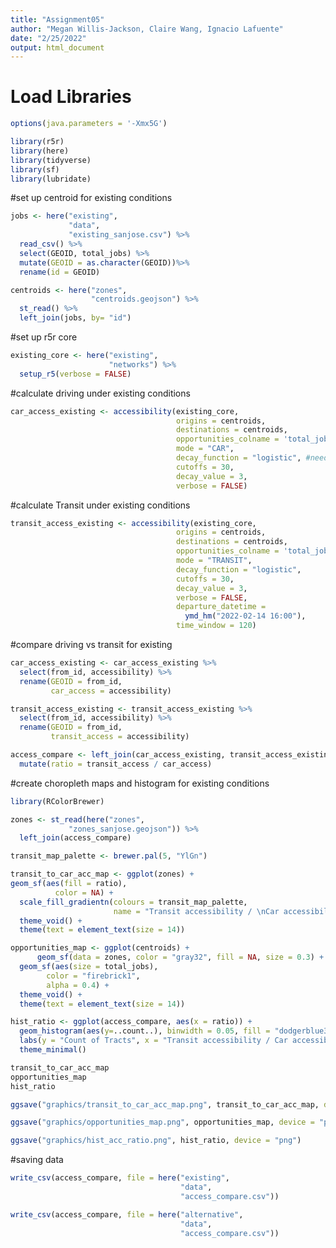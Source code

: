 ```yaml
---
title: "Assignment05"
author: "Megan Willis-Jackson, Claire Wang, Ignacio Lafuente"
date: "2/25/2022"
output: html_document
---
```


# Load Libraries

```r
options(java.parameters = '-Xmx5G')

library(r5r)
library(here)
library(tidyverse)
library(sf)
library(lubridate)
```

#set up centroid for existing conditions
```r
jobs <- here("existing",
             "data",
             "existing_sanjose.csv") %>%
  read_csv() %>%
  select(GEOID, total_jobs) %>%
  mutate(GEOID = as.character(GEOID))%>%
  rename(id = GEOID)

centroids <- here("zones",
                  "centroids.geojson") %>%
  st_read() %>%
  left_join(jobs, by= "id") 
```

#set up r5r core
```r
existing_core <- here("existing",
                      "networks") %>%
  setup_r5(verbose = FALSE)
```

#calculate driving under existing conditions
```r
car_access_existing <- accessibility(existing_core,
                                     origins = centroids,
                                     destinations = centroids,
                                     opportunities_colname = 'total_jobs',
                                     mode = "CAR",
                                     decay_function = "logistic", #need to make a decision here
                                     cutoffs = 30,
                                     decay_value = 3, 
                                     verbose = FALSE)
```

#calculate Transit under existing conditions
```r
transit_access_existing <- accessibility(existing_core,
                                     origins = centroids,
                                     destinations = centroids,
                                     opportunities_colname = 'total_jobs',
                                     mode = "TRANSIT",
                                     decay_function = "logistic",
                                     cutoffs = 30,
                                     decay_value = 3, 
                                     verbose = FALSE,
                                     departure_datetime = 
                                       ymd_hm("2022-02-14 16:00"),
                                     time_window = 120)
```

#compare driving vs transit for existing 
```r
car_access_existing <- car_access_existing %>%
  select(from_id, accessibility) %>%
  rename(GEOID = from_id,
         car_access = accessibility)

transit_access_existing <- transit_access_existing %>%
  select(from_id, accessibility) %>%
  rename(GEOID = from_id,
         transit_access = accessibility)

access_compare <- left_join(car_access_existing, transit_access_existing) %>%
  mutate(ratio = transit_access / car_access)
```

#create choropleth maps and histogram for existing conditions
```r
library(RColorBrewer)

zones <- st_read(here("zones",
             "zones_sanjose.geojson")) %>%
  left_join(access_compare)

transit_map_palette <- brewer.pal(5, "YlGn")

transit_to_car_acc_map <- ggplot(zones) +
geom_sf(aes(fill = ratio),
          color = NA) +
  scale_fill_gradientn(colours = transit_map_palette,
                       name = "Transit accessibility / \nCar accessibility") +
  theme_void() +
  theme(text = element_text(size = 14))

opportunities_map <- ggplot(centroids) +
      geom_sf(data = zones, color = "gray32", fill = NA, size = 0.3) +
  geom_sf(aes(size = total_jobs),
        color = "firebrick1",
        alpha = 0.4) +
  theme_void() +
  theme(text = element_text(size = 14))

hist_ratio <- ggplot(access_compare, aes(x = ratio)) +
  geom_histogram(aes(y=..count..), binwidth = 0.05, fill = "dodgerblue3", origin = 0) +
  labs(y = "Count of Tracts", x = "Transit accessibility / Car accessibility") +
  theme_minimal()

transit_to_car_acc_map
opportunities_map
hist_ratio

ggsave("graphics/transit_to_car_acc_map.png", transit_to_car_acc_map, device = "png")

ggsave("graphics/opportunities_map.png", opportunities_map, device = "png")

ggsave("graphics/hist_acc_ratio.png", hist_ratio, device = "png")

```

#saving data
```r
write_csv(access_compare, file = here("existing", 
                                      "data",
                                      "access_compare.csv"))

write_csv(access_compare, file = here("alternative", 
                                      "data",
                                      "access_compare.csv"))

```


